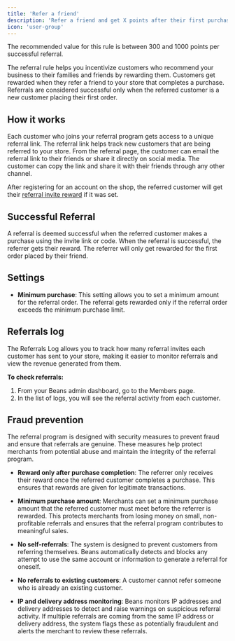 ```yaml
---
title: 'Refer a friend'
description: 'Refer a friend and get X points after their first purchase.'
icon: 'user-group'
---
```


<Tip>The recommended value for this rule is between 300 and 1000 points per successful referral.</Tip>

The referral rule helps you incentivize customers who recommend
your business to their families and friends by rewarding them.
Customers get rewarded when they refer a friend to your store that completes a purchase.
Referrals are considered successful only when the referred customer is a new customer placing their first order.

## How it works

Each customer who joins your referral program gets access to a unique referral link.
The referral link helps track new customers that are being referred to your store.
From the referral page, the customer can email the referral link to their friends or share it directly on social media.
The customer can copy the link and share it with their friends through any other channel.

After registering for an account on the shop, the referred customer
will get their [referral invite reward](/manage/rules/invitation) if it was set.

## Successful Referral

A referral is deemed successful when the referred customer makes a purchase using the invite link or code.
When the referral is successful, the referrer gets their reward.
The referrer will only get rewarded for the first order placed by their friend.

## Settings

- **Minimum purchase**: This setting allows you to set a minimum amount for the referral order.
  The referral gets rewarded only if the referral order exceeds the minimum purchase limit.

## Referrals log

The Referrals Log allows you to track how many referral invites each customer has sent to your store, making it easier to monitor referrals and view the revenue generated from them.

**To check referrals:**
1. From your Beans admin dashboard, go to the Members page.
2. In the list of logs, you will see the referral activity from each customer.

## Fraud prevention

The referral program is designed with security measures to prevent fraud and ensure that
referrals are genuine. These measures help protect merchants from potential abuse and maintain the integrity
of the referral program.

- **Reward only after purchase completion**: The referrer only receives their reward once the referred
  customer completes a purchase. This ensures that rewards are given for legitimate transactions.

- **Minimum purchase amount**: Merchants can set a minimum purchase amount that the referred customer must
  meet before the referrer is rewarded. This protects merchants from losing money on small, non-profitable
  referrals and ensures that the referral program contributes to meaningful sales.

- **No self-referrals**: The system is designed to prevent customers from referring themselves. Beans
  automatically detects and blocks any attempt to use the same account or information to generate a referral
  for oneself.

- **No referrals to existing customers**: A customer cannot refer someone who is already an existing
  customer.

- **IP and delivery address monitoring**: Beans monitors IP addresses and delivery addresses to detect and
  raise warnings on suspicious referral activity. If multiple referrals are coming from the same IP address
  or delivery address, the system flags these as potentially fraudulent and alerts the merchant to review
  these referrals.
